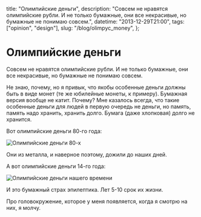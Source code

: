   title: "Олимпийские деньги",
  description:
    "Совсем не нравятся олимпийские рубли. И не только бумажные, они все некрасивые, но бумажные не понимаю совсем.",
  datetime: "2013-12-29T21:00",
  tags: ["opinion", "design"],
  slug: "/blog/olimpyc_money",
};

# Олимпийские деньги

Совсем не нравятся олимпийские рубли. И не только бумажные, они все некрасивые, но бумажные не понимаю совсем.

Не знаю, почему, но я привык, что якобы особенные деньги должны быть в виде монет (те же юбилейные монеты, к примеру). Бумажная версия вообще не катит. Почему? Мне казалось всегда, что такие особенные деньги для людей в первую очередь не деньги, но память, память надо хранить, хранить долго. Бумага (даже хлопковая) долго не хранится.

Вот олимпийские деньги 80-го года:

![Олимпийские деньги 80-х](/img/blog/olimp_money1.jpg)

Они из металла, и наверное поэтому, дожили до наших дней.

А вот олимпийские деньги 14-го года:

![Олимпийские деньги нашего времени](/img/blog/olimp_money2.jpg)

И это бумажный страх эпилептика. Лет 5-10 срок их жизни.

Про головокружение, которое у меня появляется, когда я смотрю на них, я молчу.
